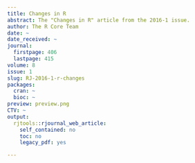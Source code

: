 ```yaml
---
title: Changes in R
abstract: The "Changes in R" article from the 2016-1 issue.
author: The R Core Team
date: ~
date_received: ~
journal:
  firstpage: 406
  lastpage: 415
volume: 8
issue: 1
slug: RJ-2016-1-r-changes
packages:
  cran: ~
  bioc: ~
preview: preview.png
CTV: ~
output:
  rjtools::rjournal_web_article:
    self_contained: no
    toc: no
    legacy_pdf: yes

---
```

